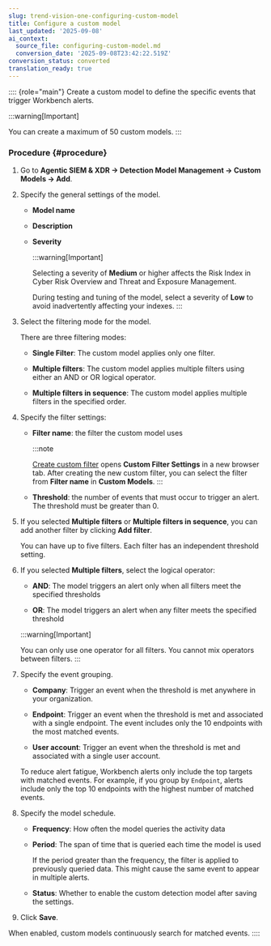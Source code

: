 ```yaml
---
slug: trend-vision-one-configuring-custom-model
title: Configure a custom model
last_updated: '2025-09-08'
ai_context:
  source_file: configuring-custom-model.md
  conversion_date: '2025-09-08T23:42:22.519Z'
conversion_status: converted
translation_ready: true
---
```


:::: {role="main"}
Create a custom model to define the specific events that trigger Workbench alerts.

:::warning[Important]

You can create a maximum of 50 custom models.
:::

### Procedure {#procedure}

1.  Go to **Agentic SIEM & XDR → Detection Model Management → Custom Models → Add**.

2.  Specify the general settings of the model.

    - **Model name**

    - **Description**

    - **Severity**

      :::warning[Important]

      Selecting a severity of **Medium** or higher affects the Risk Index in Cyber Risk Overview and Threat and Exposure Management.

      During testing and tuning of the model, select a severity of **Low** to avoid inadvertently affecting your indexes.
      :::

3.  Select the filtering mode for the model.

    There are three filtering modes:

    - **Single Filter**: The custom model applies only one filter.

    - **Multiple filters**: The custom model applies multiple filters using either an AND or OR logical operator.

    - **Multiple filters in sequence**: The custom model applies multiple filters in the specified order.

4.  Specify the filter settings:

    - **Filter name**: the filter the custom model uses

      :::note

      [Create custom filter](creating-custom-filter.mdx) opens **Custom Filter Settings** in a new browser tab. After creating the new custom filter, you can select the filter from **Filter name** in **Custom Models**.
      :::

    - **Threshold**: the number of events that must occur to trigger an alert. The threshold must be greater than 0.

5.  If you selected **Multiple filters** or **Multiple filters in sequence**, you can add another filter by clicking **Add filter**.

    You can have up to five filters. Each filter has an independent threshold setting.

6.  If you selected **Multiple filters**, select the logical operator:

    - **AND**: The model triggers an alert only when all filters meet the specified thresholds

    - **OR**: The model triggers an alert when any filter meets the specified threshold

    :::warning[Important]

    You can only use one operator for all filters. You cannot mix operators between filters.
    :::

7.  Specify the event grouping.

    - **Company**: Trigger an event when the threshold is met anywhere in your organization.

    - **Endpoint**: Trigger an event when the threshold is met and associated with a single endpoint. The event includes only the 10 endpoints with the most matched events.

    - **User account**: Trigger an event when the threshold is met and associated with a single user account.

    To reduce alert fatigue, Workbench alerts only include the top targets with matched events. For example, if you group by `Endpoint`, alerts include only the top 10 endpoints with the highest number of matched events.

8.  Specify the model schedule.

    - **Frequency**: How often the model queries the activity data

    - **Period**: The span of time that is queried each time the model is used

      If the period greater than the frequency, the filter is applied to previously queried data. This might cause the same event to appear in multiple alerts.

    - **Status**: Whether to enable the custom detection model after saving the settings.

9.  Click **Save**.

When enabled, custom models continuously search for matched events.
::::
